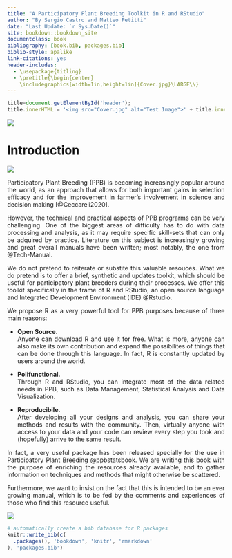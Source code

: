 ```yaml
--- 
title: "A Participatory Plant Breeding Toolkit in R and RStudio"
author: "By Sergio Castro and Matteo Petitti"
date: "Last Update: `r Sys.Date()`"
site: bookdown::bookdown_site
documentclass: book
bibliography: [book.bib, packages.bib]
biblio-style: apalike
link-citations: yes
header-includes:
  - \usepackage{titling}
  - \pretitle{\begin{center}
    \includegraphics[width=1in,height=1in]{Cover.jpg}\LARGE\\}
---
```


```js
title=document.getElementById('header');
title.innerHTML = '<img src="Cover.jpg" alt="Test Image">' + title.innerHTML
```
<style>
body {
text-align: justify}
</style>


![](Cover.jpg)

# Introduction

![](rsrstrip.png)
<style>
body {
text-align: justify}
</style>

Participatory Plant Breeding (PPB) is becoming increasingly popular around the world, as an approach that allows for both important gains in selection efficacy and for the improvement in farmer's involvement in science and decision making [@Ceccareli2020].

However, the technical and practical aspects of PPB prograrms can be very challenging. One of the biggest areas of difficulty has to do with data processing and analysis, as it may require specific skill-sets that can only be adquired by practice. Literature on this subject is increasingly growing and great overall manuals have been written; most notably,  the one from @Tech-Manual.

We do not pretend to reiterate or substite this valuable resouces. What we do pretend is to offer a brief, synthetic and updates toolkit, which should be useful for participatory plant breeders during their processes. We offer this toolkit specifically in the frame of R and RStudio, an open source language and Integrated Development Environment (IDE) @Rstudio. 

We propose R as a very powerful tool for PPB purposes because of three main reasons:

* **Open Source. **\
Anyone can download R and use it for free. What is more, anyone can also make its own contribution and expand the possibilites of things that can be done through this language. In fact, R is constantly updated by users around the world.

* **Polifunctional. **\
Through R and RStudio, you can integrate most of the data related needs in PPB, such as Data Management, Statistical Analysis and Data Visualization.

* **Reproducibile. ** \
After developing all your designs and analysis, you can share your methods and results with the community. Then, virtually anyone with access to your data and your code can review every step you took and (hopefully) arrive to the same result.


In fact, a very useful package has been released specially for the use in Participatory Plant Breeding @ppbstatsbook. We are writing this book with the 
purpose of enriching the resources already available, and to gather information on techniques and methods that might otherwise be scattered.

Furthermore, we want to insist on the fact that this is intended to be an ever growing manual, which is to be fed by the comments and experiences of those who find this resource useful.

![](rsrstrip.png)


```r
# automatically create a bib database for R packages
knitr::write_bib(c(
  .packages(), 'bookdown', 'knitr', 'rmarkdown'
), 'packages.bib')
```
